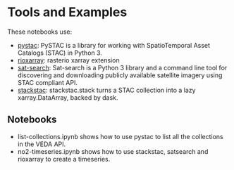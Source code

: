 # Tools and Examples

These notebooks use:

* [pystac](https://pystac.readthedocs.io/): PySTAC is a library for working with SpatioTemporal Asset Catalogs (STAC) in Python 3.
* [rioxarray](https://corteva.github.io/rioxarray/stable/): rasterio xarray extension
* [sat-search](https://github.com/sat-utils/sat-search): Sat-search is a Python 3 library and a command line tool for discovering and downloading publicly available satellite imagery using STAC compliant API.
* [stackstac](https://stackstac.readthedocs.io/): stackstac.stack turns a STAC collection into a lazy xarray.DataArray, backed by dask.

## Notebooks

* list-collections.ipynb shows how to use pystac to list all the collections in the VEDA API.
* no2-timeseries.ipynb shows how to use stackstac, satsearch and rioxarray to create a timeseries.

